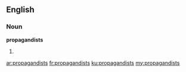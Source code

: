 ==English==

===Noun===
'''propagandists'''

# {{plural of|[[propagandist]]}}

[[ar:propagandists]]
[[fr:propagandists]]
[[ku:propagandists]]
[[my:propagandists]]